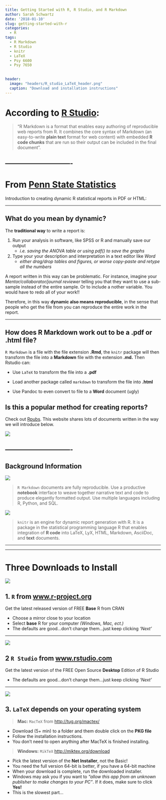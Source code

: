 ```yaml
---
title: Getting Started with R, R Studio, and R Markdown
author: Sarah Schwartz
date: '2018-01-10'
slug: getting-started-with-r
categories:
  - R
tags:
  - R Markdown
  - R Studio
  - knitr
  - LaTeX
  - Psy 6600
  - Psy 7650
  
  
header:
  image: "headers/R_studio_LaTeX_header.png"
  caption: "Download and installation instructions"
---
```




# According to [R Studio](www.rstudio.com):

> "R Markdown is a format that enables easy authoring of reproducible web reports from R. It combines the core syntax of Markdown (an easy-to-write **plain text** format for web content) with embedded **R code chunks** that are run so their output can be included in the final document".


-------------------------------
-------------------------------

# From [Penn State Statistics](https://onlinecourses.science.psu.edu/statprogram/markdown) 

Introduction to creating dynamic R statistical reports in PDF or HTML:

-------------------------------

## What do you mean by **dynamic**? 

The **traditional way** to write a report is:

1. Run your analysis in software, like SPSS or R and manually save our output
    * *i.e. saving the ANOVA table or using pdf() to save the graphs*  

2. Type your your description and interpretation in a text editor like *Word*
    * *either drag/drop tables and figures, or worse copy-paste and retype all the numbers*

A report written in this way can be problematic.  For instance, imagine your *Mentor/collaborator/journal reviewer*  telling you that they want to use a sub-sample instead of the entire sample. Or to include a nother variable.  You would have to redo all of your work!! 

Therefore, in this way **dynamic also means reproducible**, in the sense that people who get the file from you can reproduce the entire work in the report.


-------------------------------

## How does **R Markdown** work out to be a **.pdf** or **.html** file? 

`R Markdown` is a file with the file extension **.Rmd**, the `knitr` package will then transform the file into a **Markdown** file with the extension **.md.** Then Rstudio can:

  * Use `LaTeX` to transform the file into a **.pdf** 
    
  * Load another package called `markdown` to transform the file into **.html**   
    
  * Use Pandoc to even convert to file to a **Word** document (ugly)



## Is this a **popular** method for creating reports? 

Check out [Rpubs](http://rpubs.com/). This website shares lots of documents written in the way we will introduce below.




![](/img/processRStudio.png)

-------------------------------
-------------------------------

## Background Information



![](/img/hex/rmarkdown-200x232.png)

 
> `R Markdown` documents are fully reproducible. Use a productive **notebook** interface to weave together narrative text and code to produce elegantly formatted output. Use multiple languages including R, Python, and SQL.


![](/img/hex/knitr-200x232.png)


> `knitr` is an engine for dynamic report generation with R. It is a package in the statistical programming language R that enables integration of **R code** into LaTeX, LyX, HTML, Markdown, AsciiDoc, and **text** documents.

-------------------------------

-------------------------------

# Three Downloads to Install

![](/img/Rlogo_200.png)

## 1. `R` from [www.r-project.org](www.r-project.org)

Get the latest released version of FREE **Base** R from CRAN 

* Choose a mirror close to your location
* Select **base** R for your computer *(Windows, Mac, ect.)*
* The defaults are good...don't change them...just keep clicking *'Next'*

-------------------------------

![](/img/rstudiosticker.png)

## 2 `R Studio` from [www.rstudio.com](www.rstudio.com)

Get the latest version of the FREE Open Source **Desktop** Edition of R Studio

* The defaults are good...don't change them...just keep clicking *'Next'*

-------------------------------

![](/img/latex-project-logo.svg)

## 3. `LaTeX` depends on your operating system


> **Mac:** `MacTeX` from [http://tug.org/mactex/](http://tug.org/mactex/) 

* Download (5+ min) to a folder and them double click on the **PKG file**
* Follow the installation instructions.
* You don't need to open anything after MacTeX is finished installing.  
    
     
    
> **Windows:** `MikTeX` [http://miktex.org/download](http://miktex.org/download)

* Pick the latest version of the **Net Installer**, not the Basic! 
* You need the full version 64-bit is better, if you have a 64-bit machine
* When your download is complete, run the downloaded installer. 
* Windows may ask you if you want to *“allow this app from an unknown publisher to make changes to your PC”*. If it does, make sure to click **Yes!**
* This is the slowest part...

    
    
    

